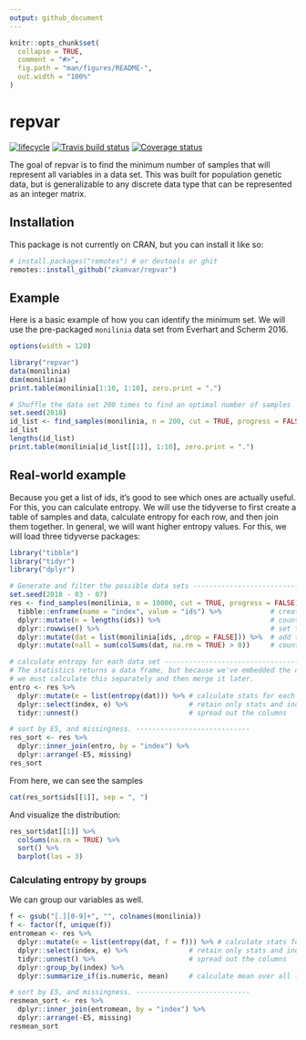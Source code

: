 ```yaml
---
output: github_document
---
```


<!-- README.md is generated from README.Rmd. Please edit that file -->

```r
knitr::opts_chunk$set(
  collapse = TRUE,
  comment = "#>",
  fig.path = "man/figures/README-",
  out.width = "100%"
)
```
# repvar

[![lifecycle](https://img.shields.io/badge/lifecycle-experimental-orange.svg)](https://www.tidyverse.org/lifecycle/#experimental)
[![Travis build status](https://travis-ci.org/zkamvar/repvar.svg?branch=master)](https://travis-ci.org/zkamvar/repvar)
[![Coverage status](https://codecov.io/gh/zkamvar/repvar/branch/master/graph/badge.svg)](https://codecov.io/github/zkamvar/repvar?branch=master)

The goal of repvar is to find the minimum number of samples that will represent
all variables in a data set. This was built for population genetic data, but is
generalizable to any discrete data type that can be represented as an integer
matrix. 

## Installation

This package is not currently on CRAN, but you can install it like so:

```r
# install.packages("remotes") # or devtools or ghit
remotes::install_github("zkamvar/repvar")
```


## Example

Here is a basic example of how you can identify the minimum set. We will use the
pre-packaged `monilinia` data set from Everhart and Scherm 2016.

```r
options(width = 120)

library("repvar")
data(monilinia)
dim(monilinia)
print.table(monilinia[1:10, 1:10], zero.print = ".")

# Shuffle the data set 200 times to find an optimal number of samples
set.seed(2018)
id_list <- find_samples(monilinia, n = 200, cut = TRUE, progress = FALSE)
id_list
lengths(id_list)
print.table(monilinia[id_list[[1]], 1:10], zero.print = ".")
```

## Real-world example

Because you get a list of ids, it's good to see which ones are actually useful.
For this, you can calculate entropy. We will use the tidyverse to first create
a table of samples and data, calculate entropy for each row, and then join them
together. In general, we will want higher entropy values. For this, we will
load three tidyverse packages:

```r
library("tibble")
library("tidyr")
library("dplyr")
```


```r
# Generate and filter the possible data sets ------------------------------
set.seed(2018 - 03 - 07)
res <- find_samples(monilinia, n = 10000, cut = TRUE, progress = FALSE) %>%
  tibble::enframe(name = "index", value = "ids") %>%            # create a data frame of of list columns
  dplyr::mutate(n = lengths(ids)) %>%                           # count the number of indices in each row
  dplyr::rowwise() %>%                                          # set the data frame to be computed by row
  dplyr::mutate(dat = list(monilinia[ids, ,drop = FALSE])) %>%  # add the original data set to each row
  dplyr::mutate(nall = sum(colSums(dat, na.rm = TRUE) > 0))     # count the number of columns

# calculate entropy for each data set -------------------------------------
# The statistics returns a data frame, but because we've embedded the data,
# we must calculate this separately and then merge it later.
entro <- res %>% 
  dplyr::mutate(e = list(entropy(dat))) %>% # calculate stats for each row
  dplyr::select(index, e) %>%               # retain only stats and index
  tidyr::unnest()                           # spread out the columns

# sort by E5, and missingness. ----------------------------
res_sort <- res %>%
  dplyr::inner_join(entro, by = "index") %>%
  dplyr::arrange(-E5, missing)
res_sort
```

From here, we can see the samples

```r
cat(res_sort$ids[[1]], sep = ", ")
```

And visualize the distribution:

```r
res_sort$dat[[1]] %>%
  colSums(na.rm = TRUE) %>%
  sort() %>%
  barplot(las = 3)
```


### Calculating entropy by groups

We can group our variables as well.

```r
f <- gsub("[.][0-9]+", "", colnames(monilinia))
f <- factor(f, unique(f))
entromean <- res %>% 
  dplyr::mutate(e = list(entropy(dat, f = f))) %>% # calculate stats for each row
  dplyr::select(index, e) %>%               # retain only stats and index
  tidyr::unnest() %>%                       # spread out the columns
  dplyr::group_by(index) %>%
  dplyr::summarize_if(is.numeric, mean)     # calculate mean over all loci

# sort by E5, and missingness. ----------------------------
resmean_sort <- res %>%
  dplyr::inner_join(entromean, by = "index") %>%
  dplyr::arrange(-E5, missing)
resmean_sort
```


